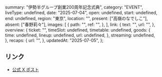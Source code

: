   summary: "伊勢半グループ創業200周年記念式典",
  category: "EVENT",
  liveType: undefined,
  date: "2025-07-04",
  open: undefined,
  start: undefined,
  end: undefined,
  region: "東京",
  location: "",
  present: ["高嶺のなでしこ"],
  absent: ["春野莉々"],
  images: [
    {
      path: "",
      ref: "",
    },
  ],
  link: {
    text: "",
    url: "",
  },
  overview: {
    ticket: "",
    timeSlot: undefined,
    timetable: undefined,
    goods: {
      time: undefined,
      lineup: undefined,
      url: undefined,
    },
    streaming: undefined,
  },
  recaps: {
    url: "",
  },
  updatedAt: "2025-07-05",
};

## リンク

- [公式 X ポスト](https://x.com/takanenofficial/status/1941137444474417343)
